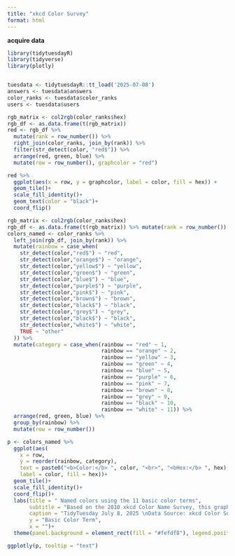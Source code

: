 ```yaml
---
title: "xkcd Color Survey"
format: html
---
```


**acquire data**
```r

library(tidytuesdayR)
library(tidyverse)
library(plotly)


tuesdata <- tidytuesdayR::tt_load('2025-07-08')
answers <- tuesdata$answers
color_ranks <- tuesdata$color_ranks
users <- tuesdata$users

```
```r
rgb_matrix <- col2rgb(color_ranks$hex)
rgb_df <- as.data.frame(t(rgb_matrix))
red <- rgb_df %>% 
  mutate(rank = row_number()) %>% 
  right_join(color_ranks, join_by(rank)) %>% 
  filter(str_detect(color, "red$")) %>% 
  arrange(red, green, blue) %>% 
  mutate(row = row_number(), graphcolor = "red")

red %>% 
  ggplot(aes(x = row, y = graphcolor, label = color, fill = hex)) +
  geom_tile()+
  scale_fill_identity()+
  geom_text(color = "black")+
  coord_flip()


```
```r
rgb_matrix <- col2rgb(color_ranks$hex)
rgb_df <- as.data.frame(t(rgb_matrix)) %>% mutate(rank = row_number())
colors_named <- color_ranks %>% 
  left_join(rgb_df, join_by(rank)) %>% 
  mutate(rainbow = case_when(
    str_detect(color,"red$") ~ "red", 
    str_detect(color,"orange$") ~ "orange",
    str_detect(color,"yellow$") ~ "yellow",
    str_detect(color,"green$") ~ "green",
    str_detect(color,"blue$") ~ "blue",
    str_detect(color,"purple$") ~ "purple",
    str_detect(color,"pink$") ~ "pink",
    str_detect(color,"brown$") ~ "brown", 
    str_detect(color,"black$") ~ "black",
    str_detect(color,"grey$") ~ "grey",
    str_detect(color,"black$") ~ "black",
    str_detect(color,"white$") ~ "white",
    TRUE ~ "other"
  )) %>% 
  mutate(category = case_when(rainbow == "red" ~ 1,
                              rainbow == "orange" ~ 2, 
                              rainbow == "yellow" ~ 3, 
                              rainbow == "green" ~ 4, 
                              rainbow == "blue" ~ 5, 
                              rainbow == "purple" ~ 6, 
                              rainbow == "pink" ~ 7, 
                              rainbow == "brown" ~ 8, 
                              rainbow == "grey" ~ 9, 
                              rainbow == "black" ~ 10,
                              rainbow == "white" ~ 11)) %>% 
  arrange(red, green, blue) %>% 
  group_by(rainbow) %>% 
  mutate(row = row_number())

p <- colors_named %>% 
  ggplot(aes(
    x = row, 
    y = reorder(rainbow, category), 
    text = paste0("<b>Color:</b> ", color, "<br>", "<bHex:</b> ", hex), 
    label = color, fill = hex))+
  geom_tile()+
  scale_fill_identity()+
  coord_flip()+
  labs(title = " Named colors using the 11 basic color terms", 
       subtitle = "Based on the 2010 xkcd Color Name Survey, this graph shows colors that participants named using a descriptive version of the 11 basic color terms in English \nFor example 'dark red' is a red, 'reddish orange' is orange and 'yellowgreen' is green,", 
       caption = "TidyTuesday July 8, 2025 \nData Source: xkcd Color Survey", 
       y = "Basic Color Term", 
       x = "")+
  theme(panel.background = element_rect(fill = "#fefdf8"), legend.position = "none")

ggplotly(p, tooltip = "text")
```


